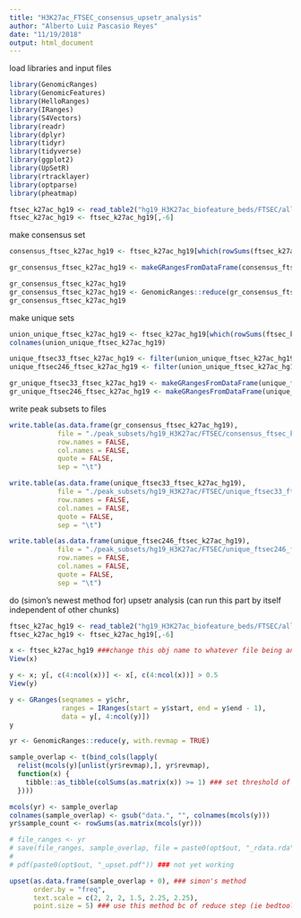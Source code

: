 ```yaml
---
title: "H3K27ac_FTSEC_consensus_upsetr_analysis"
author: "Alberto Luiz Pascasio Reyes"
date: "11/19/2018"
output: html_document
---
```


load libraries and input files
```r

library(GenomicRanges)
library(GenomicFeatures)
library(HelloRanges)
library(IRanges)
library(S4Vectors)
library(readr)
library(dplyr)
library(tidyr)
library(tidyverse)
library(ggplot2)
library(UpSetR)
library(rtracklayer)
library(optparse)
library(pheatmap) 

ftsec_k27ac_hg19 <- read_table2("hg19_H3K27ac_biofeature_beds/FTSEC/allpeaks.anno.tsv")
ftsec_k27ac_hg19 <- ftsec_k27ac_hg19[,-6]

```

make consensus set
```r

consensus_ftsec_k27ac_hg19 <- ftsec_k27ac_hg19[which(rowSums(ftsec_k27ac_hg19[,4:5]) >= 1.5),]

gr_consensus_ftsec_k27ac_hg19 <- makeGRangesFromDataFrame(consensus_ftsec_k27ac_hg19, keep.extra.columns = FALSE)

gr_consensus_ftsec_k27ac_hg19
gr_consensus_ftsec_k27ac_hg19 <- GenomicRanges::reduce(gr_consensus_ftsec_k27ac_hg19, ignore.strand = FALSE)
gr_consensus_ftsec_k27ac_hg19

```

make unique sets
```r

union_unique_ftsec_k27ac_hg19 <- ftsec_k27ac_hg19[which(rowSums(ftsec_k27ac_hg19[,4:5]) < 1.5),]
colnames(union_unique_ftsec_k27ac_hg19)

unique_ftsec33_ftsec_k27ac_hg19 <- filter(union_unique_ftsec_k27ac_hg19, B04_iFTSEC33 == 1)
unique_ftsec246_ftsec_k27ac_hg19 <- filter(union_unique_ftsec_k27ac_hg19, B05_iFTSEC246 ==1)

gr_unique_ftsec33_ftsec_k27ac_hg19 <- makeGRangesFromDataFrame(unique_ftsec33_ftsec_k27ac_hg19, keep.extra.columns = FALSE)
gr_unique_ftsec246_ftsec_k27ac_hg19 <- makeGRangesFromDataFrame(unique_ftsec246_ftsec_k27ac_hg19, keep.extra.columns = FALSE)

```

write peak subsets to files
```r

write.table(as.data.frame(gr_consensus_ftsec_k27ac_hg19),
            file = "./peak_subsets/hg19_H3K27ac/FTSEC/consensus_ftsec_k27ac_hg19.bed",
            row.names = FALSE,
            col.names = FALSE,
            quote = FALSE,
            sep = "\t")

write.table(as.data.frame(unique_ftsec33_ftsec_k27ac_hg19),
            file = "./peak_subsets/hg19_H3K27ac/FTSEC/unique_ftsec33_ftsec_k27ac_hg19.bed",
            row.names = FALSE,
            col.names = FALSE,
            quote = FALSE,
            sep = "\t")

write.table(as.data.frame(unique_ftsec246_ftsec_k27ac_hg19),
            file = "./peak_subsets/hg19_H3K27ac/FTSEC/unique_ftsec246_ftsec_k27ac_hg19.bed",
            row.names = FALSE,
            col.names = FALSE,
            quote = FALSE,
            sep = "\t")

```

do (simon's newest method for) upsetr analysis (can run this part by itself independent of other chunks)
```r

ftsec_k27ac_hg19 <- read_table2("hg19_H3K27ac_biofeature_beds/FTSEC/allpeaks.anno.tsv")
ftsec_k27ac_hg19 <- ftsec_k27ac_hg19[,-6]

x <- ftsec_k27ac_hg19 ###change this obj name to whatever file being analyzed
View(x)

y <- x; y[, c(4:ncol(x))] <- x[, c(4:ncol(x))] > 0.5
View(y)

y <- GRanges(seqnames = y$chr,
             ranges = IRanges(start = y$start, end = y$end - 1),
             data = y[, 4:ncol(y)])
y

yr <- GenomicRanges::reduce(y, with.revmap = TRUE)

sample_overlap <- t(bind_cols(lapply(
  relist(mcols(y)[unlist(yr$revmap),], yr$revmap),
  function(x) {
    tibble::as_tibble(colSums(as.matrix(x)) >= 1) ### set threshold of overlap (percentage) here.....why is this mat bigger than x???...how to interp this chunk
  })))

mcols(yr) <- sample_overlap
colnames(sample_overlap) <- gsub("data.", "", colnames(mcols(y)))
yr$sample_count <- rowSums(as.matrix(mcols(yr)))

# file_ranges <- yr
# save(file_ranges, sample_overlap, file = paste0(opt$out, "_rdata.rda"))
# 
# pdf(paste0(opt$out, "_upset.pdf")) ### not yet working

upset(as.data.frame(sample_overlap + 0), ### simon's method
      order.by = "freq",
      text.scale = c(2, 2, 2, 1.5, 2.25, 2.25),
      point.size = 5) ### use this method bc of reduce step (ie bedtools merge) --> doesn't double count peaks, instead uses our defn of inclusive boundaries


```




